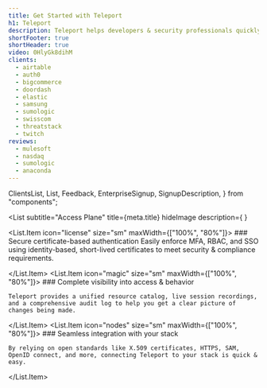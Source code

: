 ```yaml
---
title: Get Started with Teleport
h1: Teleport
description: Teleport helps developers & security professionals quickly and securely access servers, applications, Kubernetes clusters, and databases from anywhere, across all environments.
shortFooter: true
shortHeader: true
video: 0HlyGk8dihM
clients:
  - airtable
  - auth0
  - bigcommerce
  - doordash
  - elastic
  - samsung
  - sumologic
  - swisscom
  - threatstack
  - twitch
reviews:
  - mulesoft
  - nasdaq
  - sumologic
  - anaconda
---
```


  ClientsList,
  List,
  Feedback,
  EnterpriseSignup,
  SignupDescription,
} from "components";

<List
  subtitle="Access Plane"
  title={meta.title}
  hideImage
  description={
    <SignupDescription description={meta.description} video={meta.video}>
      <EnterpriseSignup />
    </SignupDescription>
  }
>
  <List.Item icon="license" size="sm" maxWidth={["100%", "80%"]}>
    ### Secure certificate-based authentication
    Easily enforce MFA, RBAC, and SSO using identity-based, short-lived certificates to meet security & compliance requirements.

  </List.Item>
  <List.Item icon="magic" size="sm" maxWidth={["100%", "80%"]}>
    ### Complete visibility into access & behavior

    Teleport provides a unified resource catalog, live session recordings, and a comprehensive audit log to help you get a clear picture of changes being made.

  </List.Item>
  <List.Item icon="nodes" size="sm" maxWidth={["100%", "80%"]}>
    ### Seamless integration with your stack

    By relying on open standards like X.509 certificates, HTTPS, SAM, OpenID connect, and more, connecting Teleport to your stack is quick & easy.

  </List.Item>
</List>

<ClientsList clients={meta.clients} bg="page-bg" />

<Feedback reviews={meta.reviews} />
